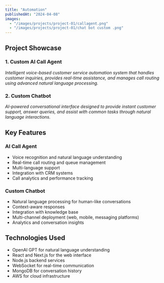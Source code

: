 ```yaml
---
title: "Automation"
publishedAt: "2024-04-08"
images:
  - "/images/projects/project-01/callagent.png"
  - "/images/projects/project-01/chat bot custom .png"
---
```


## Project Showcase

### 1. Custom AI Call Agent
<SmartImage
  src="/images/projects/project-01/callagent.png"
  alt="Custom AI Call Agent"
  aspectRatio="16/9"
  objectFit="contain"
/>
*Intelligent voice-based customer service automation system that handles customer inquiries, provides real-time assistance, and manages call routing using advanced natural language processing.*

### 2. Custom Chatbot
<SmartImage
  src="/images/projects/project-01/chat bot custom .png"
  alt="Custom Chatbot"
  aspectRatio="16/9"
  objectFit="contain"
/>
*AI-powered conversational interface designed to provide instant customer support, answer queries, and assist with common tasks through natural language interactions.*

## Key Features

### AI Call Agent
- Voice recognition and natural language understanding
- Real-time call routing and queue management
- Multi-language support
- Integration with CRM systems
- Call analytics and performance tracking

### Custom Chatbot
- Natural language processing for human-like conversations
- Context-aware responses
- Integration with knowledge base
- Multi-channel deployment (web, mobile, messaging platforms)
- Analytics and conversation insights

## Technologies Used
- OpenAI GPT for natural language understanding
- React and Next.js for the web interface
- Node.js backend services
- WebSocket for real-time communication
- MongoDB for conversation history
- AWS for cloud infrastructure